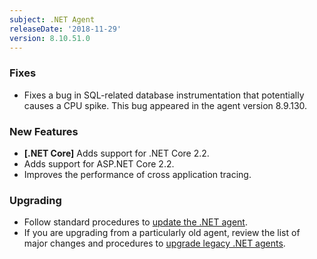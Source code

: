 ```yaml
---
subject: .NET Agent
releaseDate: '2018-11-29'
version: 8.10.51.0
---
```


### Fixes

* Fixes a bug in SQL-related database instrumentation that potentially causes a CPU spike. This bug appeared in the agent version 8.9.130.

### New Features

* **\[.NET Core]** Adds support for .NET Core 2.2.
* Adds support for ASP.NET Core 2.2.
* Improves the performance of cross application tracing.

### Upgrading

* Follow standard procedures to [update the .NET agent](/docs/agents/net-agent/installation-configuration/update-net-agent).
* If you are upgrading from a particularly old agent, review the list of major changes and procedures to [upgrade legacy .NET agents](/docs/agents/net-agent/troubleshooting/upgrade-legacy-net-agents).
